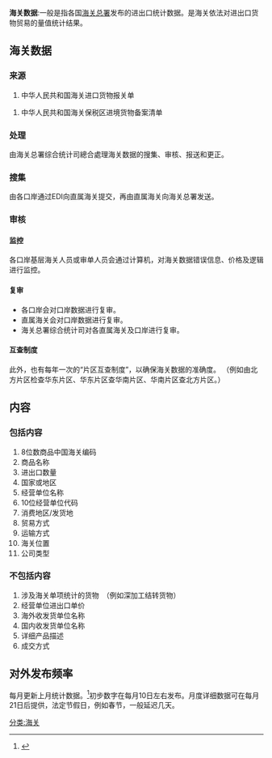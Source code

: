 {{Copyedit|time=2011-02-18T15:02:18+00:00}}
'''海关数据''':一般是指各国[[海关总署|海关总署]]发布的进出口统计数据。是海关依法对进出口货物贸易的量值统计结果。

==海关数据 ==
=== 来源 ===
#中华人民共和国海关进口货物报关单

#中华人民共和国海关保税区进境货物备案清单

=== 处理 ===
由海关总署综合统计司總合處理海关数据的搜集、审核、报送和更正。

=== 搜集 ===
由各口岸通过EDI向直属海关提交，再由直属海关向海关总署发送。

=== 审核 ===
==== 监控 ====
各口岸基层海关人员或审单人员会通过计算机，对海关数据错误信息、价格及逻辑进行监控。  
==== 复审 ====
* 各口岸会对口岸数据进行复审。
* 直属海关会对口岸数据进行复审。
* 海关总署综合统计司对各直属海关及口岸进行复审。
==== 互查制度 ====
此外，也有每年一次的“片区互查制度”，以确保海关数据的准确度。  
（例如由北方片区检查华东片区、华东片区查华南片区、华南片区查北方片区。）

== 内容 ==
=== 包括内容 ===
#8位数商品中国海关编码
#商品名称
#进出口数量
#国家或地区
#经营单位名称
#10位经营单位代码
#消费地区/发货地
#贸易方式
#运输方式
#海关位置
#公司类型

=== 不包括内容 ===
#涉及海关单项统计的货物　（例如深加工结转货物）
#经营单位进出口单价
#海外收发货单位名称
#国内收发货单位名称
#详细产品描述
#成交方式

== 对外发布频率 ==
每月更新上月统计数据。<ref>{{Cite web |url = http://www.customs.gov.cn/publish/portal0/tab49667/ |title = 海关主要统计数据 |language = 中文 |accessdate = 2015-01-16 |archive-url = https://web.archive.org/web/20141221191541/http://www.customs.gov.cn/publish/portal0/tab49667/ |archive-date = 2014-12-21 |dead-url = yes }}</ref>初步数字在每月10日左右发布。月度详细数据可在每月21日后提供，法定节假日，例如春节，一般延迟几天。

[[分类:海关|分类:海关]]